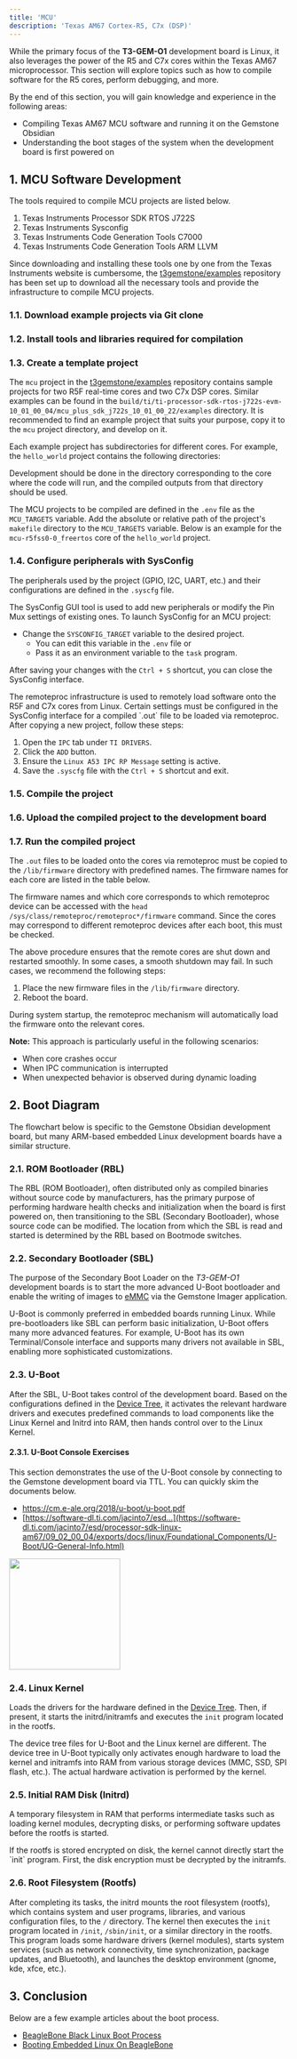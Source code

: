 ```yaml
---
title: 'MCU'
description: 'Texas AM67 Cortex-R5, C7x (DSP)'
---
```



While the primary focus of the **T3-GEM-O1** development board is Linux, it also leverages the power of the R5
and C7x cores within the Texas AM67 microprocessor. This section will explore topics such as how to compile
software for the R5 cores, perform debugging, and more.

<Tip>
By the end of this section, you will gain knowledge and experience in the following areas:

* Compiling Texas AM67 MCU software and running it on the Gemstone Obsidian
* Understanding the boot stages of the system when the development board is first powered on
</Tip>

## 1. MCU Software Development

The tools required to compile MCU projects are listed below.

1. Texas Instruments Processor SDK RTOS J722S
2. Texas Instruments Sysconfig
3. Texas Instruments Code Generation Tools C7000
4. Texas Instruments Code Generation Tools ARM LLVM

Since downloading and installing these tools one by one from the Texas Instruments website is cumbersome,
the [t3gemstone/examples](https://github.com/t3gemstone/examples) repository has been set up to download
all the necessary tools and provide the infrastructure to compile MCU projects.

### 1.1. Download example projects via Git clone

<SnippetClone />

### 1.2. Install tools and libraries required for compilation

<SnippetInstallDeps />

### 1.3. Create a template project

The `mcu` project in the [t3gemstone/examples](https://github.com/t3gemstone/examples) repository contains sample
projects for two R5F real-time cores and two C7x DSP cores. Similar examples can be found in
the `build/ti/ti-processor-sdk-rtos-j722s-evm-10_01_00_04/mcu_plus_sdk_j722s_10_01_00_22/examples` directory.
It is recommended to find an example project that suits your purpose, copy it to the `mcu` project directory,
and develop on it.

Each example project has subdirectories for different cores. For example, the `hello_world` project contains
the following directories:

<SnippetHelloWorld />

Development should be done in the directory corresponding to the core where the code will run, and the compiled
outputs from that directory should be used.

The MCU projects to be compiled are defined in the `.env` file as the `MCU_TARGETS` variable. Add the absolute
or relative path of the project's `makefile` directory to the `MCU_TARGETS` variable. Below is an example
for the `mcu-r5fss0-0_freertos` core of the `hello_world` project.

<SnippetTargets />

### 1.4. Configure peripherals with SysConfig

The peripherals used by the project (GPIO, I2C, UART, etc.) and their configurations are defined in the `.syscfg` file.

The SysConfig GUI tool is used to add new peripherals or modify the Pin Mux settings of existing ones. To launch
SysConfig for an MCU project:

- Change the `SYSCONFIG_TARGET` variable to the desired project.
    - You can edit this variable in the `.env` file or
    - Pass it as an environment variable to the `task` program.

<SnippetSysconfig />

After saving your changes with the `Ctrl + S` shortcut, you can close the SysConfig interface.

<Warning>
The remoteproc infrastructure is used to remotely load software onto the R5F and C7x cores from Linux. Certain
settings must be configured in the SysConfig interface for a compiled `.out` file to be loaded via remoteproc.
After copying a new project, follow these steps:

1. Open the `IPC` tab under `TI DRIVERS`.
2. Click the `ADD` button.
3. Ensure the `Linux A53 IPC RP Message` setting is active.
4. Save the `.syscfg` file with the `Ctrl + S` shortcut and exit.
</Warning>

### 1.5. Compile the project

<SnippetBuild />

### 1.6. Upload the compiled project to the development board

<SnippetUpload />

### 1.7. Run the compiled project

The `.out` files to be loaded onto the cores via remoteproc must be copied to the `/lib/firmware` directory with
predefined names. The firmware names for each core are listed in the table below.

<SnippetFirmwares />

The firmware names and which core corresponds to which remoteproc device can be accessed with the
`head /sys/class/remoteproc/remoteproc*/firmware` command. Since the cores may correspond to different
remoteproc devices after each boot, this must be checked.

<SnippetRemoteProc />

<Warning>
The above procedure ensures that the remote cores are shut down and restarted smoothly. In some cases, a
smooth shutdown may fail. In such cases, we recommend the following steps:

1. Place the new firmware files in the `/lib/firmware` directory.
2. Reboot the board.

During system startup, the remoteproc mechanism will automatically load the firmware onto the relevant cores.

**Note:** This approach is particularly useful in the following scenarios:

- When core crashes occur
- When IPC communication is interrupted
- When unexpected behavior is observed during dynamic loading
</Warning>

## 2. Boot Diagram

The flowchart below is specific to the Gemstone Obsidian development board, but many ARM-based embedded Linux
development boards have a similar structure.

<SnippetBootflow/>

### 2.1. ROM Bootloader (RBL)

The RBL (ROM Bootloader), often distributed only as compiled binaries without source code by manufacturers,
has the primary purpose of performing hardware health checks and initialization when the board is first powered
on, then transitioning to the SBL (Secondary Bootloader), whose source code can be modified. The location from
which the SBL is read and started is determined by the RBL based on Bootmode switches.

### 2.2. Secondary Bootloader (SBL)

The purpose of the Secondary Boot Loader on the _T3-GEM-O1_ development boards is to start the more advanced
U-Boot bootloader and enable the writing of images to
[eMMC](https://github.com/t3gemstone/texas-am67-sbl-gemboot/blob/main/main.c#L319) via the Gemstone Imager application.

U-Boot is commonly preferred in embedded boards running Linux. While pre-bootloaders like SBL can perform basic
initialization, U-Boot offers many more advanced features. For example, U-Boot has its own Terminal/Console
interface and supports many drivers not available in SBL, enabling more sophisticated customizations.

### 2.3. U-Boot

After the SBL, U-Boot takes control of the development board. Based on the configurations defined in the
[Device Tree](../../../faq#device-tree-nedir), it activates the relevant hardware drivers and executes predefined
commands to load components like the Linux Kernel and Initrd into RAM, then hands control over to the Linux Kernel.

#### 2.3.1. U-Boot Console Exercises

<Tip>
This section demonstrates the use of the U-Boot console by connecting to the Gemstone development board via TTL.
You can quickly skim the documents below.

- https://cm.e-ale.org/2018/u-boot/u-boot.pdf
- [https://software-dl.ti.com/jacinto7/esd...](https://software-dl.ti.com/jacinto7/esd/processor-sdk-linux-am67/09_02_00_04/exports/docs/linux/Foundational_Components/U-Boot/UG-General-Info.html)

</Tip>

<Frame caption="Todo: U-Boot TTL">
  <img height="200" width="200" src="/images/under-construction.png" />
</Frame>

### 2.4. Linux Kernel

Loads the drivers for the hardware defined in the [Device Tree](../../../faq#device-tree-nedir). Then, if present,
it starts the initrd/initramfs and executes the `init` program located in the rootfs.

<Tip>
  The device tree files for U-Boot and the Linux kernel are different. The device tree in U-Boot typically only
  activates enough hardware to load the kernel and initramfs into RAM from various storage devices (MMC, SSD,
  SPI flash, etc.). The actual hardware activation is performed by the kernel.
</Tip>

### 2.5. Initial RAM Disk (Initrd)

A temporary filesystem in RAM that performs intermediate tasks such as loading kernel modules, decrypting disks,
or performing software updates before the rootfs is started.

<Tip>
  If the rootfs is stored encrypted on disk, the kernel cannot directly start the `init` program. First, the disk
  encryption must be decrypted by the initramfs.
</Tip>

### 2.6. Root Filesystem (Rootfs)

After completing its tasks, the initrd mounts the root filesystem (rootfs), which contains system and user programs,
libraries, and various configuration files, to the `/` directory. The kernel then executes the `init`
program located in `/init`, `/sbin/init`, or a similar directory in the rootfs. This program loads some hardware
drivers (kernel modules), starts system services (such as network connectivity, time synchronization, package
updates, and Bluetooth), and launches the desktop environment (gnome, kde, xfce, etc.).

## 3. Conclusion

<Tip>
Below are a few example articles about the boot process.

- [BeagleBone Black Linux Boot Process](https://serbayozkan.medium.com/embedded-linux-boot-s%C3%BCreci-beagle-bone-black-ba9d378bd3bd)
- [Booting Embedded Linux On BeagleBone](https://medium.com/@kshitijvaze/booting-embedded-linux-on-beaglebone-black-a-look-beyond-the-code-20854568fb66)
</Tip>
